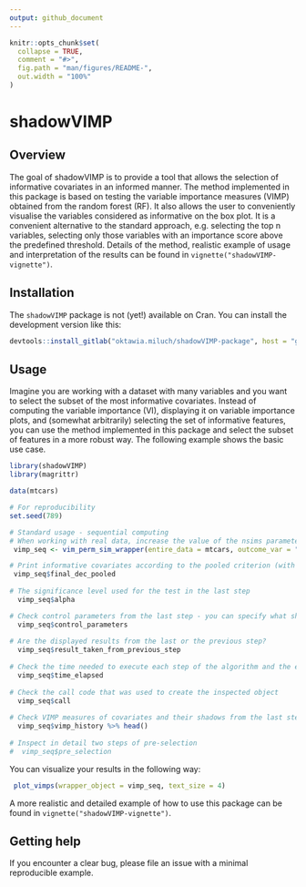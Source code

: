 ```yaml
---
output: github_document
---
```


<!-- README.md is generated from README.Rmd. Please edit that file -->

```r
knitr::opts_chunk$set(
  collapse = TRUE,
  comment = "#>",
  fig.path = "man/figures/README-",
  out.width = "100%"
)
```

# shadowVIMP

<!-- badges: start -->
<!-- badges: end -->

<!-- keep`README.md` up-to-date -> use`devtools::build_readme()`-->

## Overview

The goal of shadowVIMP is to provide a tool that allows the selection of informative covariates in an informed manner. The method implemented in this package is based on testing the variable importance measures (VIMP) obtained from the random forest (RF). It also allows the user to conveniently visualise the variables considered as informative on the box plot. It is a convenient alternative to the standard approach, e.g. selecting the top n variables, selecting only those variables with an importance score above the predefined threshold. Details of the method, realistic example of usage and interpretation of the results can be found in `vignette("shadowVIMP-vignette")`.

## Installation

The `shadowVIMP` package is not (yet!) available on Cran. You can install the development version like this:

``` r
devtools::install_gitlab("oktawia.miluch/shadowVIMP-package", host = "gitlab.staburo.de")
```

## Usage

Imagine you are working with a dataset with many variables and you want to select the subset of the most informative covariates. Instead of computing the variable importance (VI), displaying it on variable importance plots, and (somewhat arbitrarily) selecting the set of informative features, you can use the method implemented in this package and select the subset of features in a more robust way. The following example shows the basic use case.

```r
library(shadowVIMP)
library(magrittr)

data(mtcars)

# For reproducibility
set.seed(789)

# Standard usage - sequential computing
# When working with real data, increase the value of the nsims parameter or leave it at the default value
 vimp_seq <- vim_perm_sim_wrapper(entire_data = mtcars, outcome_var = "vs", nsims = c(30, 100, 150))

# Print informative covariates according to the pooled criterion (with and without p-value correction)
 vimp_seq$final_dec_pooled
 
# The significance level used for the test in the last step
  vimp_seq$alpha

# Check control parameters from the last step - you can specify what should be added to this list
  vimp_seq$control_parameters
  
# Are the displayed results from the last or the previous step?
  vimp_seq$result_taken_from_previous_step
  
# Check the time needed to execute each step of the algorithm and the entire procedure
  vimp_seq$time_elapsed
  
# Check the call code that was used to create the inspected object
  vimp_seq$call
  
# Check VIMP measures of covariates and their shadows from the last step
  vimp_seq$vimp_history %>% head()
  
# Inspect in detail two steps of pre-selection
#  vimp_seq$pre_selection
```

You can visualize your results in the following way:

```r
 plot_vimps(wrapper_object = vimp_seq, text_size = 4)
```

A more realistic and detailed example of how to use this package can be found in `vignette("shadowVIMP-vignette")`.

## Getting help

If you encounter a clear bug, please file an issue with a minimal reproducible example.

